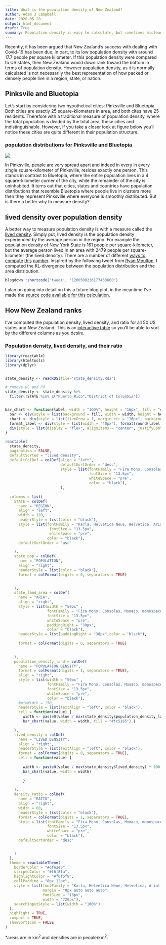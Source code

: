 ```yaml
---
title: What is the population density of New Zealand?
author: Adam J Campbell
date: 2020-05-20
output: html_document
draft: True
summary: Population density is easy to calculate, but sometimes misleading.  Is there a better way?
---
```


Recently, it has been argued that New Zealand's success with dealing with Covid-19 has been due, in part, to its low population density with around 17.7 people per square kilometer.  If this population density were compared to US states, then New Zealand would down rank toward the bottom in terms of population density.  However population density, as it is normally calculated is not necessarily the best representation of how packed or densely people live in a region, state, or nation.

## Pinksvile and Bluetopia

Let's start by considering two hypothetical cities: Pinksville and Bluetopia.  Both cities are exactly 25 square-kilometers in area, and both cites have 25 residents.  Therefore with a traditional measure of population density, where the total population is divided by the total area, these cities and indistinguishable.  However, if you take a closer look at figure below you'll notice these cities are quite different in their population structure.  

### population distributions for Pinksville and Bluetopia
![](/img/popdensity.png)

In Pinksville, people are very spread apart and indeed in every in every single square-kilometer of Pinksville, resides exactly one person.  This stands in contrast to Bluetopia, where the entire population lives in a 4 square-kilometer corner of the city, while the remainder of the city is uninhabited.  It turns out that cities, states and countries have population distributions that resemble Bluetopia where people live in clusters more then they represent Pinksville where everyone is smoothly distributed.  But is there a better why to measure density?

## lived density over population density

A better way to measure population density is with a measure called the [lived density](https://www.citylab.com/life/2018/02/theres-a-better-way-to-measure-population-density/552815/). Simply put, lived density is the population density experienced by the average person in the region.  For example the population density of New York State is 161 people per square-kilometer, but the average person lived in an area with 2479 people per square-kilometer (the lived density).  There are a number of different [ways to](https://www.citylab.com/equity/2018/11/citylab-congressional-density-index/575749/) [compute](https://arxiv.org/pdf/2005.01167.pdf) [this](https://www.nytimes.com/2019/10/29/upshot/suburbs-demographics-red-blue.html) [number](https://fivethirtyeight.com/features/how-urban-or-rural-is-your-state-and-what-does-that-mean-for-the-2020-election/). Inspired by the following tweet from [Ryan Moulton](https://twitter.com/moultano), I computed the KL-divergence between the population distribution and the area distribution.  

```r
blogdown::shortcode('tweet', '1200500226177433600')
```


I plan on going into detail on this a future blog plot, in the meantime I've made the [source code available for this calculation](https://github.com/campbead). 

## How New Zealand ranks

I've computed the population density, lived density, and ratio for all 50 US states and New Zealand.  This is an [interactive table](https://glin.github.io/reactable/) so you'll be able to sort by the different columns as you desire.

### Population density, lived density, and their ratio
```r
library(reactable)
library(htmltools)
library(dplyr)


state_density <- readRDS(file="state_density.Rda")

# remove DC and PR
state_density <- state_density %>%
  filter(!STATE %in% c("Puerto Rico","District of Columbia"))


bar_chart <- function(label, width = "100%", height = "16px", fill = "#3fc1c9", background = NULL) {
  bar <- div(style = list(background = fill, width = width, height = height))
  chart <- div(style = list(flexGrow = 1, marginLeft = "16px", background = background), bar)
  format_label <- div(style = list(width = "40px"), format(round(label, digits = 1), nsmall = 1) )
  div(style = list(display = "flex", alignItems = "center", justifyContent = "flex-end"), format_label, chart)
}

reactable(
  state_density,
  pagination = FALSE,
  defaultSorted = "lived_density", 
  defaultColDef = colDef(align = "left", 
                         defaultSortOrder = "desc", 
                         style = list(fontFamily = "Fira Mono, Consolas,                                                         Monaco, monospace",
                                      fontSize = "13.5px",
                                      whiteSpace = "pre",
                                      color = "black"),
                         ),
  
  columns = list(
    STATE = colDef(
      name = "REGION",
      align = "left",
      width = 120,
      headerStyle = list(color = "black"),
      style = list(fontFamily = "Karla, Helvetica Neue, Helvetica, Arial, sans-serif", 
                    fontSize = "13.5px",
                    whiteSpace = "pre",
                   color = "black"),
      defaultSortOrder = "asc"

    ),
    state_pop = colDef(
      name = "POPULATION",
      align = "right", 
      headerStyle = list(color = "black"),
      format = colFormat(digits = 0, separators = TRUE)
     

    ),
    state_land_area = colDef(
      name = "AREA",
      align = "right",
      style = list(width = "50px" ,
                   fontFamily = "Fira Mono, Consolas, Monaco, monospace", 
                   fontSize = "13.5px",
                   whiteSpace = "pre",
                   paddingRight = "30px",
                   color = "black"),
      headerStyle = list(paddingRight = "30px",color = "black"),
     
      format = colFormat(digits = 0, separators = TRUE)
      

    ),
    population_density_land = colDef(
      name = "POPULATION DENSITY",
      format = colFormat(digits = 1, separators = TRUE),
      align = "right", 
      style = list(width = "50px" ,
                   fontFamily = "Fira Mono, Consolas, Monaco, monospace",
                   fontSize = "13.5px",
                   whiteSpace = "pre",
                   color = "black"),
      #minWidth = 150,
      headerStyle = list(textAlign = "left", color = "black"),
      cell = function(value) {
        width <- paste0(value / max(state_density$population_density_land) * 100, "%")
        bar_chart(value, width = width, fill = "#fc5185") }

    ),
    lived_density = colDef(
      name = "LIVED DENSITY",
      align = "right", 
      headerStyle = list(textAlign = "left", color = "black"),
      format = colFormat(digits = 0, separators = TRUE),
      cell = function(value) {
        
        width <- paste0(value / max(state_density$lived_density) * 100, "%")
        bar_chart(value, width = width) 
        
        }

    ),
    density_ratio = colDef(
      name = "RATIO",
      align = "right", 
      width = 60,
      headerStyle = list(color = "black"),
      format = colFormat(digits = 1, separators = TRUE),
      style = list(fontFamily = "Fira Mono, Consolas, Monaco, monospace",
                   fontSize = "13.5px",
                   whiteSpace = "pre",
                   color = "black"),
      defaultSortOrder = "desc"


    )
  ),
  theme = reactableTheme(
    borderColor = "#dfe2e5",
    stripedColor = "#f6f8fa",
    highlightColor = "#f0f5f9",
    cellPadding = "8px 12px",
    style = list(fontFamily = "Karla, Helvetica Neue, Helvetica, Arial, sans-serif",
                 margin = "0px auto auto auto",
                 fontSize = "13px",
                 width = "720px"),
    searchInputStyle = list(width = "100%")
  ),
  highlight = TRUE,
  compact = TRUE,
  showSortIcon = FALSE
)


```
*areas are in km^2^ and densities are in people/km^2^.
